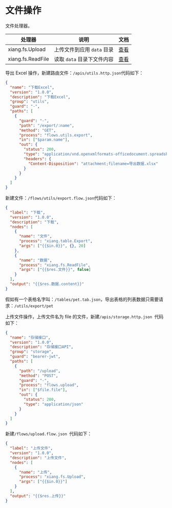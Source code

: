# 文件操作

文件处理器。

| 处理器            | 说明                       | 文档                                    |
| ----------------- | -------------------------- | --------------------------------------- |
| xiang.fs.Upload   | 上传文件到应用 `data` 目录 | [查看](../e.处理器参考/a.数据模型#Find) |
| xiang.fs.ReadFile | 读取 `data` 目录下文件内容 | [查看](../e.处理器参考/a.数据模型#Find) |

导出 Excel 操作，新建路由文件：`/apis/utils.http.json`代码如下：

```json
{
  "name": "下载Excel",
  "version": "1.0.0",
  "description": "下载Excel",
  "group": "utils",
  "guard": "-",
  "paths": [
    {
      "guard": "-",
      "path": "/export/:name",
      "method": "GET",
      "process": "flows.utils.export",
      "in": ["$param.name"],
      "out": {
        "status": 200,
        "type": "application/vnd.openxmlformats-officedocument.spreadsheetml.sheet",
        "headers": {
          "Content-Disposition": "attachment;filename=导出数据.xlsx"
        }
      }
    }
  ]
}
```

新建文件：`/flows/utils/export.flow.json`代码如下：

```json
{
  "label": "下载",
  "version": "1.0.0",
  "description": "下载",
  "nodes": [
    {
      "name": "文件",
      "process": "xiang.table.Export",
      "args": ["{{$in.0}}", {}, 20]
    },
    {
      "name": "数据",
      "process": "xiang.fs.ReadFile",
      "args": ["{{$res.文件}}", false]
    }
  ],
  "output": "{{$res.数据.content}}"
}
```

假如有一个表格名字叫：`/tables/pet.tab.json`，导出表格的列表数据只需要请求：`/utils/export/pet`

上传文件操作，上传文件名为 file 的文件，新建`/apis/storage.http.json `代码如下：

```json
{
  "name": "存储接口",
  "version": "1.0.0",
  "description": "存储接口API",
  "group": "storage",
  "guard": "bearer-jwt",
  "paths": [
    {
      "path": "/upload",
      "method": "POST",
      "guard": "-",
      "process": "flows.upload",
      "in": ["$file.file"],
      "out": {
        "status": 200,
        "type": "application/json"
      }
    }
  ]
}
```

新建`/flows/upload.flow.json `代码如下：

```json
{
  "label": "上传文件",
  "version": "1.0.0",
  "description": "上传文件",
  "nodes": [
    {
      "name": "上传",
      "process": "xiang.fs.Upload",
      "args": ["{{$in.0}}"]
    }
  ],
  "output": "{{$res.上传}}"
}
```

